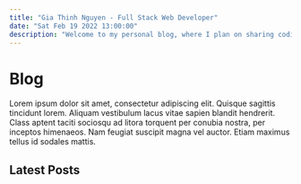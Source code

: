 ```yaml
---
title: "Gia Thinh Nguyen - Full Stack Web Developer"
date: "Sat Feb 19 2022 13:00:00"
description: "Welcome to my personal blog, where I plan on sharing coding tutorials and occasional blog posts on my new career as a web developer since 2021."
---
```


# Blog

Lorem ipsum dolor sit amet, consectetur adipiscing elit. Quisque sagittis tincidunt lorem. 
Aliquam vestibulum lacus vitae sapien blandit hendrerit. Class aptent taciti sociosqu ad litora
torquent per conubia nostra, per inceptos himenaeos. Nam feugiat suscipit magna vel auctor. 
Etiam maximus tellus id sodales mattis.

## Latest Posts